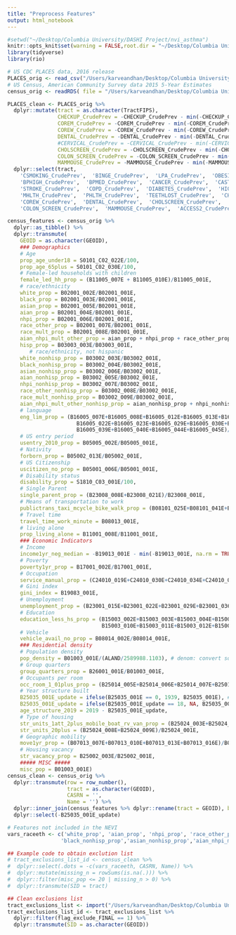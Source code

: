 ```yaml
---
title: "Preprocess Features"
output: html_notebook
---
```




```r
#setwd("~/Desktop/Columbia University/DASHI Project/nvi_asthma")
knitr::opts_knit$set(warning = FALSE,root.dir = "~/Desktop/Columbia University/Research/DASHI Project/nvi_asthma/")
library(tidyverse)
library(rio)
```

```r
# US CDC PLACES data, 2016 release
PLACES_orig <- read_csv("/Users/karveandhan/Desktop/Columbia University/DASHI Project/nvi_asthma/data/raw/US CDC PLACES/PLACES_2015_release.csv")
# US Census, American Community Survey data 2015 5-Year Estimates
census_orig <- readRDS( file = "/Users/karveandhan/Desktop/Columbia University/DASHI Project/nvi_asthma/data/raw/US Census/us_census_acs_2015.rds")

```

```r
PLACES_clean <- PLACES_orig %>% 
  dplyr::mutate(tract = as.character(TractFIPS),
                CHECKUP_CrudePrev = -CHECKUP_CrudePrev - min(-CHECKUP_CrudePrev, na.rm = TRUE),
                COREM_CrudePrev = -COREM_CrudePrev - min(-COREM_CrudePrev, na.rm = TRUE),
                COREW_CrudePrev = -COREW_CrudePrev - min(-COREW_CrudePrev, na.rm = TRUE),
                DENTAL_CrudePrev = -DENTAL_CrudePrev - min(-DENTAL_CrudePrev, na.rm = TRUE),
                #CERVICAL_CrudePrev = -CERVICAL_CrudePrev - min(-CERVICAL_CrudePrev, na.rm = TRUE),
                CHOLSCREEN_CrudePrev = -CHOLSCREEN_CrudePrev - min(-CHOLSCREEN_CrudePrev, na.rm = TRUE),
                COLON_SCREEN_CrudePrev = -COLON_SCREEN_CrudePrev - min(-COLON_SCREEN_CrudePrev, na.rm = TRUE),
                MAMMOUSE_CrudePrev = -MAMMOUSE_CrudePrev - min(-MAMMOUSE_CrudePrev, na.rm = TRUE)) %>% 
  dplyr::select(tract,
    'CSMOKING_CrudePrev',  'BINGE_CrudePrev',  'LPA_CrudePrev',  'OBESITY_CrudePrev',  'SLEEP_CrudePrev',  
    'BPHIGH_CrudePrev',  'BPMED_CrudePrev',  'CANCER_CrudePrev',  'CASTHMA_CrudePrev',  'CHD_CrudePrev',  
    'STROKE_CrudePrev',  'COPD_CrudePrev',  'DIABETES_CrudePrev',  'HIGHCHOL_CrudePrev',  'KIDNEY_CrudePrev',  
    'MHLTH_CrudePrev',  'PHLTH_CrudePrev',  'TEETHLOST_CrudePrev',  'CHECKUP_CrudePrev',  'COREM_CrudePrev',  
    'COREW_CrudePrev',  'DENTAL_CrudePrev',  'CHOLSCREEN_CrudePrev',  
    'COLON_SCREEN_CrudePrev',  'MAMMOUSE_CrudePrev',  'ACCESS2_CrudePrev') 

```

```r
census_features <- census_orig %>% 
  dplyr::as_tibble() %>% 
  dplyr::transmute(
    GEOID = as.character(GEOID),
    ### Demographics
    # Age
    prop_age_under18 = S0101_C02_022E/100,
    prop_age_65plus = S0101_C02_030E/100, 
    # Female-led households with children
    female_led_hh_prop = (B11005_007E + B11005_010E)/B11005_001E,
    # race/ethnicity
    white_prop = B02001_002E/B02001_001E,
    black_prop = B02001_003E/B02001_001E,
    asian_prop = B02001_005E/B02001_001E,
    aian_prop = B02001_004E/B02001_001E,
    nhpi_prop = B02001_006E/B02001_001E, 
    race_other_prop = B02001_007E/B02001_001E,
    race_mult_prop = B02001_008E/B02001_001E,
    aian_nhpi_mult_other_prop = aian_prop + nhpi_prop + race_other_prop + race_mult_prop,
    hisp_prop = B03003_003E/B03003_001E,
       # race/ethnicity, not hispanic
    white_nonhisp_prop = B03002_003E/B03002_001E, 
    black_nonhisp_prop = B03002_004E/B03002_001E,
    asian_nonhisp_prop = B03002_006E/B03002_001E,
    aian_nonhisp_prop = B03002_005E/B03002_001E,
    nhpi_nonhisp_prop = B03002_007E/B03002_001E, 
    race_other_nonhisp_prop = B03002_008E/B03002_001E,
    race_mult_nonhisp_prop = B03002_009E/B03002_001E,
    aian_nhpi_mult_other_nonhisp_prop = aian_nonhisp_prop + nhpi_nonhisp_prop + race_other_nonhisp_prop + race_mult_nonhisp_prop,
    # language
    eng_lim_prop = (B16005_007E+B16005_008E+B16005_012E+B16005_013E+B16005_017E+B16005_018E+
                      B16005_022E+B16005_023E+B16005_029E+B16005_030E+B16005_034E+B16005_035E+
                      B16005_039E+B16005_040E+B16005_044E+B16005_045E)/B16005_001E,
    # US entry period
    usentry_2010_prop = B05005_002E/B05005_001E,
    # Nativity
    forborn_prop = B05002_013E/B05002_001E,
    # US Citizenship
    uscitizen_no_prop = B05001_006E/B05001_001E,
    # Disability status
    disability_prop = S1810_C03_001E/100,
    # Single Parent
    single_parent_prop = (B23008_008E+B23008_021E)/B23008_001E,
    # Means of transportation to work
    publictrans_taxi_mcycle_bike_walk_prop = (B08101_025E+B08101_041E+B08101_033E)/B08101_001E,
    # Travel time
    travel_time_work_minute = B08013_001E,
    # living alone
    prop_living_alone = B11001_008E/B11001_001E,
    ### Economic Indicators
    # Income
    income1yr_neg_median = -B19013_001E - min(-B19013_001E, na.rm = TRUE), # MADE NEGATIVE B/C REVERSE DIRECTION
    # Poverty
    poverty1yr_prop = B17001_002E/B17001_001E,
    # Occupation
    service_manual_prop = (C24010_019E+C24010_030E+C24010_034E+C24010_055E+C24010_066E+C24010_070E)/C24010_001E,
    # Gini index
    gini_index = B19083_001E,
    # Unemployment
    unemployment_prop = (B23001_015E+B23001_022E+B23001_029E+B23001_036E+B23001_043E+B23001_050E+B23001_057E+B23001_064E+B23001_071E+B23001_101E+B23001_108E+B23001_115E+B23001_122E+B23001_129E+B23001_136E+B23001_143E+B23001_150E+B23001_157E)/(B23001_013E+B23001_020E+B23001_027E+B23001_034E+B23001_041E+B23001_048E+B23001_055E+B23001_062E+B23001_069E+B23001_099E+B23001_106E+B23001_113E+B23001_120E+B23001_127E+B23001_134E+B23001_141E+B23001_148E+B23001_155E), # among those in labor force
    # Education
    education_less_hs_prop = (B15003_002E+B15003_003E+B15003_004E+B15003_005E+B15003_006E+B15003_007E+B15003_008E+B15003_009E+
                              B15003_010E+B15003_011E+B15003_012E+B15003_013E+B15003_014E+B15003_015E+B15003_016E)/B15003_001E,
    # Vehicle
    vehicle_avail_no_prop = B08014_002E/B08014_001E,
    ### Residential density
    # Population density
    pop_density = B01003_001E/(ALAND/2589988.1103), # denom: convert square meters to square miles
    # Group quarters
    group_quarters_prop = B26001_001E/B01003_001E,
    # Occupants per room
    occ_room_1_01plus_prop = (B25014_005E+B25014_006E+B25014_007E+B25014_011E+B25014_012E+B25014_013E)/B25014_001E,
    # Year structure built
    B25035_001E_update = ifelse(B25035_001E == 0, 1939, B25035_001E), # Plug in 1939 for values 1939 or earlier
    B25035_001E_update = ifelse(B25035_001E_update == 18, NA, B25035_001E_update), # Plug in missing for weird values of 18 for year for now
    age_structure_2019 = 2019 - B25035_001E_update,
    # Type of housing
    str_units_1att_2plus_mobile_boat_rv_van_prop = (B25024_003E+B25024_004E+B25024_005E+B25024_006E+B25024_007E+B25024_008E+B25024_009E+B25024_010E+B25024_011E)/B25024_001E,
    str_units_20plus = (B25024_008E+B25024_009E)/B25024_001E,
    # Geographic mobility
    move1yr_prop = (B07013_007E+B07013_010E+B07013_013E+B07013_016E)/B07013_001E,
    # Housing vacancy
    str_vacancy_prop = B25002_003E/B25002_001E,
    ##### MISC ##### 
    misc_pop = B01003_001E)
census_clean <- census_orig %>% 
  dplyr::transmute(row = row_number(),
                   tract = as.character(GEOID),
                   CASRN = '',
                   Name = '') %>% 
  dplyr::inner_join(census_features %>% dplyr::rename(tract = GEOID), by = "tract") %>%
  dplyr::select(-B25035_001E_update) 

```

```r
# Features not included in the NEVI
vars_raceeth <- c('white_prop', 'aian_prop', 'nhpi_prop', 'race_other_prop', 'race_mult_prop', 'black_prop', 'asian_prop', 'aian_nhpi_mult_other_prop',
                 'black_nonhisp_prop','asian_nonhisp_prop','aian_nhpi_mult_other_nonhisp_prop','hisp_prop', 'white_nonhisp_prop','aian_nonhisp_prop', 'nhpi_nonhisp_prop', 'race_other_nonhisp_prop', 'race_mult_nonhisp_prop')

## Example code to obtain exclution list
# tract_exclusions_list_id <- census_clean %>%  
#  dplyr::select(.dots = -c(vars_raceeth, CASRN, Name)) %>% 
#  dplyr::mutate(missing_n = rowSums(is.na(.))) %>%
#  dplyr::filter(misc_pop <= 20 | missing_n > 0) %>%
#  dplyr::transmute(SID = tract)

## Clean exclusions list
tract_exclusions_list <- import("/Users/karveandhan/Desktop/Columbia University/DASHI Project/nvi_asthma/data/processed/preprocessing/list_tract_exclusion_20210628.csv")
tract_exclusions_list_id <- tract_exclusions_list %>% 
  dplyr::filter(flag_exclude_FINAL == 1) %>% 
  dplyr::transmute(SID = as.character(GEOID))


```